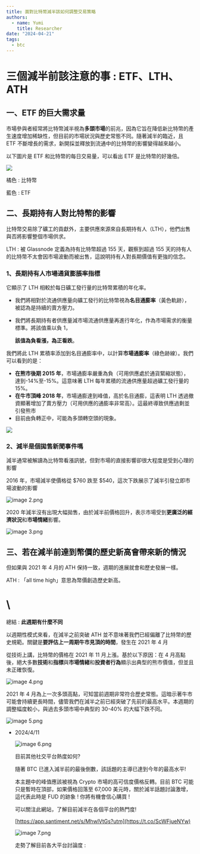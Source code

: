```yaml
---
title: 面對比特幣減半該如何調整交易策略
authors:
  - name: Yumi
    title: Researcher
date: "2024-04-21"
tags:
  - btc
---
```


# 三個減半前該注意的事 : ETF、LTH、ATH

## 一、ETF 的巨大需求量

市場參與者經常將比特幣減半視為**多頭市場**的前兆，因為它旨在降低新比特幣的產生速度增加稀缺性，但目前的市場狀況與歷史常態不同。隨著減半的臨近，且 ETF 不斷增長的需求，新開採並釋放到流通中的比特幣的影響變得越來越小。

以下圖片是 ETF 和比特幣的每日交易量，可以看出 ETF 是比特幣的好幾倍。

![](/img/面對比特幣減半該如何調整交易策略-assets/image.png)

橘色 : 比特幣

藍色 : ETF

## 二、長期持有人對比特幣的影響

比特幣交易除了礦工的貢獻外，主要供應來源來自長期持有人（LTH），他們出售與否將影響整個市場供求。

LTH : 被 Glassnode 定義為持有比特幣超過 155 天，觀察到超過 155 天的持有人的比特幣不太會因市場波動而被出售，這說明持有人對長期價值有更強的信念。

### 1、長期持有人市場通貨膨脹率指標

它顯示了 LTH 相較於每日礦工發行量的比特幣累積的年化率。

- 我們將相對於流通供應量向礦工發行的比特幣視為**名目通膨率**（黃色軌跡），被認為是持續的賣方壓力。
- 我們將長期持有者供應量減市場流通供應量再進行年化，作為市場需求的衡量標準。將該值乘以負 1，

  **該值為負看漲，為正看跌**。

我們將此 LTH 累積率添加到名目通膨率中，以計算**市場通膨率**（綠色跡線）。我們可以看到的是：

- **在熊市後期 2015 年**，市場通膨率嚴重為負（可用供應處於通貨緊縮狀態），達到-14%至-15%。這意味著 LTH 每年累積的流通供應量超過礦工發行量的 15%。
- **在牛市頂峰 2018 年**，市場通膨達到峰值，高於名目通膨，這表明 LTH 透過撤資顯著增加了賣方壓力（可用供應的通膨率非常高）。這最終導致供應過剩並引發熊市
- 目前由負轉正中，可能為多頭轉空頭的現象。

![](/img/面對比特幣減半該如何調整交易策略-assets/image1.png)

### 2、減半是個拋售新聞事件嗎

減半通常被解讀為比特幣看漲訊號，但對市場的直接影響卻很大程度是受到心理的影響

2016 年，市場減半使價格從 $760 跌至 $540，這次下跌展示了減半引發立即市場波動的影響

![image 2.png](/img/面對比特幣減半該如何調整交易策略-assets/image2.png)

2020 年減半沒有出現大幅拋售，由於減半前價格回升，表示市場受到**更廣泛的經濟狀況**和**市場情緒**影響。

![image 3.png](/img/面對比特幣減半該如何調整交易策略-assets/image3.png)

## 三、若在減半前達到幣價的歷史新高會帶來新的情況

但如果與 2021 年 4 月的 ATH 保持一致，週期的進展就會和歷史發展一樣。

ATH : 「all time high」意思為幣價創造歷史新高。

# \\

總結 : **此週期有什麼不同**

以週期性模式來看，在減半之前突破 ATH 並不意味著我們已經偏離了比特幣的歷史規範。關鍵是**要評估上一周期牛市見頂的時間**，發生在 2021 年 4 月

從技術上講，比特幣的價格在 2021 年 11 月上漲。基於以下原因：在 4 月高點後，絕大多數**技術**和**指標**與**市場情緒**和**投資者行為**顯示出典型的熊市價值，但並且未正確恢復。

![image 4.png](/img/面對比特幣減半該如何調整交易策略-assets/image4.png)

2021 年 4 月為上一次多頭高點，可知當前週期非常符合歷史常態。這暗示著牛市可能會持續更長時間，儘管我們在減半之前已經突破了先前的最高水平。本週期的調整幅度較小，與過去多頭市場中典型的 30-40% 的大幅下跌不同。

![image 5.png](/img/面對比特幣減半該如何調整交易策略-assets/image5.png)

- 2024/4/11

  ![image 6.png](/img/面對比特幣減半該如何調整交易策略-assets/image6.png)

  目前其他社交平台熱度如何?

  隨著 BTC 已進入減半前的最後倒數，該話題的主導已達到今年的最高水平!

  本主題中的峰值應該被視為 Crypto 市場的高可信度價格反轉。目前 BTC 可能只是暫時在頂部，如果價格回落至 67,000 美元時，關於減半話題討論激增，這代表此時是 FUD 的跡象 ! 你將有機會信心購買 !

  可以關注此網站，了解目前減半在各個平台的熱門度!

  [https://app.santiment.net/s/MhwlVtGs?utm](https://t.co/ScWFjueNYw)

  ![image 7.png](/img/面對比特幣減半該如何調整交易策略-assets/image7.png)

  走勢了解目前各大平台討論度 :
